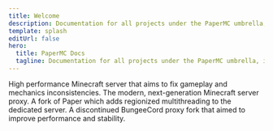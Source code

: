 ```yaml
---
title: Welcome
description: Documentation for all projects under the PaperMC umbrella, including Paper, Velocity and Folia.
template: splash
editUrl: false
hero:
  title: PaperMC Docs
  tagline: Documentation for all projects under the PaperMC umbrella, including Paper, Velocity and Folia.
---
```



<CardGrid stagger>
  <LinkCard title="Paper" href="/paper">
    High performance Minecraft server that aims to fix gameplay and mechanics inconsistencies.
  </LinkCard>
  <LinkCard title="Velocity" href="/velocity">
    The modern, next-generation Minecraft server proxy.
  </LinkCard>
  <LinkCard title="Folia" href="/folia">
    A fork of Paper which adds regionized multithreading to the dedicated server.
  </LinkCard>
  <LinkCard title="Waterfall" href="/waterfall">
    A discontinued BungeeCord proxy fork that aimed to improve performance and stability.
  </LinkCard>
</CardGrid>
